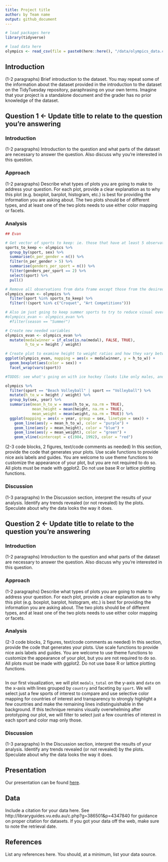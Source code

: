 ```yaml
---
title: Project title
author: by Team name
output: github_document
---
```


```r
# load packages here
library(tidyverse)
```

```r
# load data here
olympics <- read_csv(file = paste0(here::here(), "/data/olympics_data.csv"))
```

## Introduction

(1-2 paragraphs)
Brief introduction to the dataset.
You may repeat some of the information about the dataset provided in the introduction to the dataset on the TidyTuesday repository, paraphrasing on your own terms.
Imagine that your project is a standalone document and the grader has no prior knowledge of the dataset.

## Question 1 <- Update title to relate to the question you’re answering

### Introduction

(1-2 paragraphs)
Introduction to the question and what parts of the dataset are necessary to answer the question. Also discuss why you’re interested in this question.

### Approach

(1-2 paragraphs)
Describe what types of plots you are going to make to address your question.
For each plot, provide a clear explanation as to why this plot (e.g. boxplot, barplot, histogram, etc.) is best for providing the information you are asking about. 
The two plots should be of different types, and at least one of the two plots needs to use either color mapping or facets.

### Analysis

``` r
## Evan

# Get vector of sports to keep: ie. those that have at least 5 observations per gender
sports_to_keep <- olympics %>%
  group_by(sport, sex) %>%
  summarise(n_per_gender = n()) %>%
  filter(n_per_gender > 5) %>%
  summarise(genders_per_sport = n()) %>%
  filter(genders_per_sport == 2) %>%
  select(sport) %>%
  pull()

# Remove all observations from data frame except those from the desired sports we identified above. We also need to remove Croquet and Art Competitions, as those data do not have height or weight measurements.
olympics_evan <- olympics %>%
  filter(sport %in% sports_to_keep) %>%
  filter(!(sport %in% c("Croquet", "Art Competitions")))

# Also im just going to keep summer sports to try to reduce visual overload
#olympics_evan <- olympics_evan %>%
  #filter(season == "Summer")

# Create new needed variables
olympics_evan <- olympics_evan %>%
  mutate(medalwinner = if_else(is.na(medal), FALSE, TRUE),
         h_to_w = height / weight)

# Create plot to examine height to weight ratios and how they vary between sexes and medalwinners and non-medalwinners, and then comparing these trends across sports
ggplot(olympics_evan, mapping = aes(x = medalwinner, y = h_to_w)) +
  geom_boxplot(aes(color = sex)) +
  facet_wrap(vars(sport))

#TODOS: see what's going on with ice hockey (looks like only males, and only medalwinners) and figure skating (looks like only medalwinners, but both sexes are still represented.)

olympics %>%
  filter(sport == "Beach Volleyball" | sport == "Volleyball") %>%
  mutate(h_to_w = height / weight) %>%
  group_by(sex, year) %>%
  summarise(mean_h_to_w = mean(h_to_w, na.rm = TRUE),
            mean_height = mean(height, na.rm = TRUE),
            mean_weight = mean(weight, na.rm = TRUE)) %>%
  ggplot(mapping = aes(x = year, group = sex, linetype = sex)) +
    geom_line(aes(y = mean_h_to_w), color = "purple") +
    geom_line(aes(y = mean_height), color = "blue") +
    geom_line(aes(y = mean_weight), color = "green") +
    geom_vline(xintercept = c(1984, 1992), color = "red")

```

(2-3 code blocks, 2 figures, text/code comments as needed)
In this section, provide the code that generates your plots. Use scale functions to provide nice axis labels and guides.
You are welcome to use theme functions to customize the appearance of your plot, but you are not required to do so.
All plots must be made with ggplot2. Do not use base R or lattice plotting functions.

### Discussion

(1-3 paragraphs)
In the Discussion section, interpret the results of your analysis. Identify any trends revealed (or not revealed) by the plots.
Speculate about why the data looks the way it does.

## Question 2 <- Update title to relate to the question you’re answering

### Introduction

(1-2 paragraphs)
Introduction to the question and what parts of the dataset are necessary to answer the question. Also discuss why you’re interested in this question.

### Approach

(1-2 paragraphs)
Describe what types of plots you are going to make to address your question.
For each plot, provide a clear explanation as to why this plot (e.g. boxplot, barplot, histogram, etc.) is best for providing the information you are asking about. 
The two plots should be of different types, and at least one of the two plots needs to use either color mapping or facets.

### Analysis

(2-3 code blocks, 2 figures, text/code comments as needed)
In this section, provide the code that generates your plots. Use scale functions to provide nice axis labels and guides.
You are welcome to use theme functions to customize the appearance of your plot, but you are not required to do so.
All plots must be made with ggplot2. Do not use base R or lattice plotting functions.

```r

```

In our first visualization, we will plot `medals_total` on the y-axis and `date` on the x-axis with lines grouped by `country` and faceting by `sport`. We will select just a few sports of interest to compare and use selective color mapping for countries of interest and transparency to strongly highlight a few countries and make the remaining lines indistinguishable in the background. If this technique remains visually overwhelming after prototyping our plot, we will filter to select just a few countries of interest in each sport and color map only those.

### Discussion

(1-3 paragraphs)
In the Discussion section, interpret the results of your analysis. Identify any trends revealed (or not revealed) by the plots.
Speculate about why the data looks the way it does.

## Presentation

Our presentation can be found [here](presentation/presentation.html).

## Data 

Include a citation for your data here. 
See http://libraryguides.vu.edu.au/c.php?g=386501&p=4347840 for guidance on proper citation for datasets. 
If you got your data off the web, make sure to note the retrieval date.

## References

List any references here. You should, at a minimum, list your data source.
